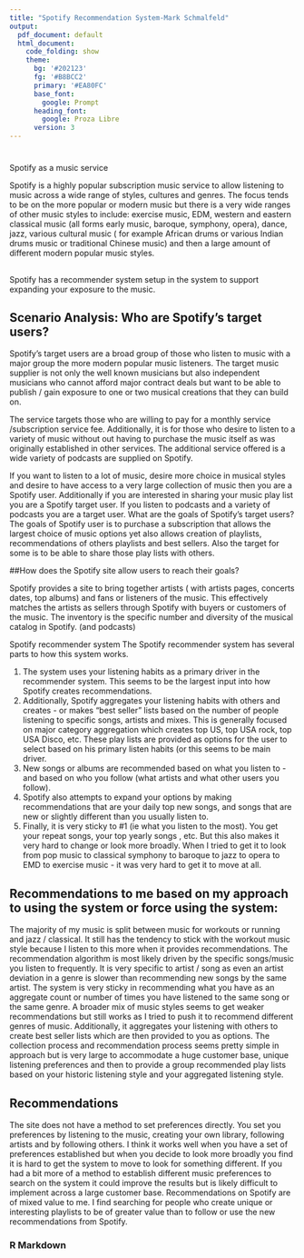 ```yaml
---
title: "Spotify Recommendation System-Mark Schmalfeld"
output:
  pdf_document: default
  html_document:
    code_folding: show
    theme:
      bg: '#202123'
      fg: '#B8BCC2'
      primary: '#EA80FC'
      base_font:
        google: Prompt
      heading_font:
        google: Proza Libre
      version: 3
---
```

#
Spotify as a music service




Spotify is a highly popular subscription music service to allow listening to music across a wide range of styles, cultures and genres.  The focus tends to be on the more popular or modern music but there is a very wide ranges of other music styles to include:  exercise music, EDM, western and eastern classical music (all forms early music, baroque, symphony, opera), dance, jazz, various cultural music ( for example African drums or various Indian drums music or traditional Chinese music) and then a large amount of different modern popular music styles.

##
 Spotify has a recommender system setup in the system to support expanding your exposure to the music.

## Scenario Analysis: Who are Spotify's target users?

Spotify’s target users are a broad group of those who listen to music with a major group the more modern popular music listeners.  The target music supplier is not only the well known musicians but also independent musicians who cannot afford major contract deals but want to be able to publish / gain exposure to one or two musical creations that they can build on.   


The service targets those who are willing to pay for a monthly service /subscription service fee.  Additionally, it is for those who desire to listen to a variety of music without out having to purchase the music itself as was originally established in other services.  The additional service offered is a wide variety of podcasts are supplied on Spotify.


If you want to listen to a lot of music, desire more choice in musical styles and desire to have access to a very large collection of music then you are a Spotify user. Additionally if you are interested in sharing your music play list you are a Spotify target user.  If you listen to podcasts and a variety of podcasts you are a target user.
 What are the goals of Spotify's target users?
The goals of Spotify user is to purchase a subscription that allows the largest choice of music options yet also allows creation of playlists, recommendations of others playlists and best sellers.  Also the target for some is to be able to share those play lists with others. 
 
 ##How does the Spotify site allow users to reach their goals?

 
 Spotify provides a site to bring together artists ( with artists pages, concerts dates, top albums) and fans or listeners of the music.  This effectively matches the artists as sellers through Spotify with buyers or customers of the music.   The inventory is the specific number and diversity of the musical catalog in Spotify. (and podcasts)


 Spotify recommender system
The Spotify recommender system has several parts to how this system works.

1. The system uses your listening habits as a primary driver in the recommender system. This seems to be the largest input into how Spotify creates recommendations. 
2.  Additionally, Spotify aggregates your listening habits with others and creates - or makes "best seller" lists based on the number of people listening to specific songs, artists and mixes.  This is generally focused on major category aggregation which creates top US, top USA rock, top USA Disco, etc.   These play lists are provided as options for the user to select based on his primary listen habits (or this seems to be main driver.
3. New songs or albums are recommended based on what you listen to - and based on who you follow (what artists and what other users you follow).
4. Spotify also attempts to expand your options by making recommendations that are your daily top new songs, and songs that are new or slightly different than you usually listen to.
5. Finally, it is very sticky to #1 (ie what you listen to the most). You get your repeat songs, your top yearly songs , etc.  But this also makes it very hard to change or look more broadly.  When I tried to get it to look from pop music to classical symphony to baroque to jazz to opera to EMD to exercise music - it was very hard to get it to move at all.
 

## Recommendations to me based on my approach to using the system or force using the system:


The majority of my music is split between music for workouts or running and jazz / classical. It still has the tendency to stick with the workout music style because I listen to this more when it provides recommendations.  The recommendation algorithm is most likely driven by the specific songs/music you listen to frequently.  It is very specific to artist / song as even an artist deviation in a genre is slower than recommending new songs by the same artist.  The system is very sticky in recommending what you have as an aggregate count or number of times you have listened to the same song or the same genre.  A broader mix of music styles seems to get weaker recommendations but still works as I tried to push it to recommend different genres of music. 
Additionally, it aggregates your listening with others to create best seller lists which are then provided to you as options.   The collection process and recommendation process seems pretty simple in approach but is very large to accommodate a huge customer base, unique listening preferences and then to provide a group recommended play lists based on your historic listening style and your aggregated listening style.

 

## Recommendations

The site does not have a method to set preferences directly.  You set you preferences by listening to the music, creating your own library, following artists and by following others.   I think it works well when you have a set of preferences established but when you decide to look more broadly you find it is hard to get the system to move to look for something different.  If you had a bit more of a method to establish different music preferences to search on the system it could improve the results but is likely difficult to implement across a large customer base. 
 Recommendations on Spotify are of mixed value to me.  I find searching for people who create unique or interesting playlists to be of greater value than to follow or use the new recommendations from Spotify.  

### R Markdown


#